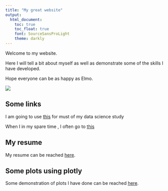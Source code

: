 ```yaml
---
title: "My great website"
output: 
  html_document:
    toc: true
    toc_float: true
    font: SourceSansProLight
    theme: darkly
---
```


Welcome to my website. 

Here I will tell a bit about myself as well as demonstrate some of the skills I have developed.

Hope everyone can be as happy as Elmo.

![](https://media.giphy.com/media/drXGoW1iudhKw/giphy.gif)

## Some links 

I am going to use [this](https://www.google.com) for must of my data science study

When I in my spare time , I often go to [this](https://www.youtube.com)


## My resume
My resume can be reached [here](resume.html).

## Some plots using plotly
Some demonstration of plots I have done can be reached [here](dashboard.html).

